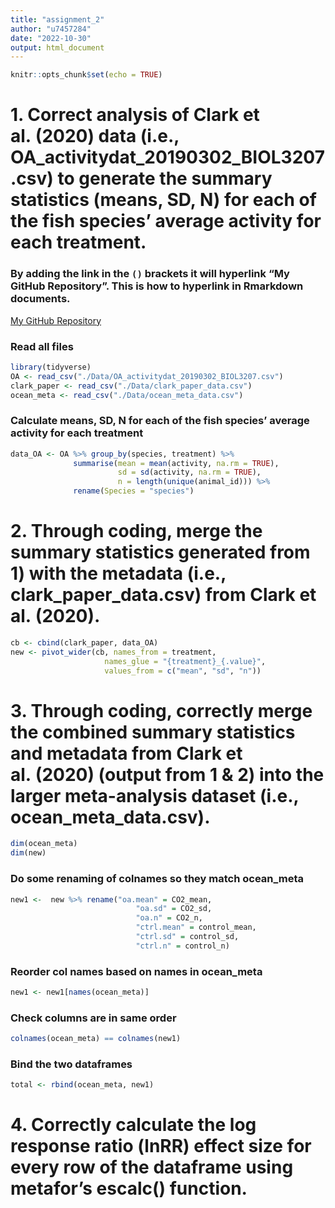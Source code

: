 ```yaml
---
title: "assignment_2"
author: "u7457284"
date: "2022-10-30"
output: html_document
---
```


```r
knitr::opts_chunk$set(echo = TRUE)
```

# 1. Correct analysis of Clark et al. (2020) data (i.e., OA_activitydat_20190302_BIOL3207.csv) to generate the summary statistics (means, SD, N) for each of the fish species’ average activity for each treatment.

### By adding the link in the `()` brackets it will hyperlink "My GitHub Repository". This is how to hyperlink in Rmarkdown documents.

[My GitHub Repository](https://github.com/JessicaHu119/Shiqi-Hu_assigenment2.git)

### Read all files

```r
library(tidyverse)
OA <- read_csv("./Data/OA_activitydat_20190302_BIOL3207.csv")
clark_paper <- read_csv("./Data/clark_paper_data.csv")
ocean_meta <- read_csv("./Data/ocean_meta_data.csv")
```

### Calculate means, SD, N for each of the fish species’ average activity for each treatment 

```r
data_OA <- OA %>% group_by(species, treatment) %>%
              summarise(mean = mean(activity, na.rm = TRUE),
                        sd = sd(activity, na.rm = TRUE),
                        n = length(unique(animal_id))) %>%
              rename(Species = "species")
```

# 2. Through coding, merge the summary statistics generated from 1) with the metadata (i.e., clark_paper_data.csv) from Clark et al. (2020).

```r
cb <- cbind(clark_paper, data_OA)
new <- pivot_wider(cb, names_from = treatment,
                     names_glue = "{treatment}_{.value}",
                     values_from = c("mean", "sd", "n"))
```

# 3. Through coding, correctly merge the combined summary statistics and metadata from Clark et al. (2020) (output from 1 & 2) into the larger meta-analysis dataset (i.e., ocean_meta_data.csv).

```r
dim(ocean_meta)
dim(new)
```

### Do some renaming of colnames so they match ocean_meta

```r
new1 <-  new %>% rename("oa.mean" = CO2_mean,
                            "oa.sd" = CO2_sd,
                            "oa.n" = CO2_n,
                            "ctrl.mean" = control_mean,
                            "ctrl.sd" = control_sd,
                            "ctrl.n" = control_n)
```

### Reorder col names based on names in ocean_meta

```r
new1 <- new1[names(ocean_meta)]
```

### Check columns are in same order

```r
colnames(ocean_meta) == colnames(new1)
```

### Bind the two dataframes

```r
total <- rbind(ocean_meta, new1)
```

# 4. Correctly calculate the log response ratio (lnRR) effect size for every row of the dataframe using metafor’s escalc() function.



















